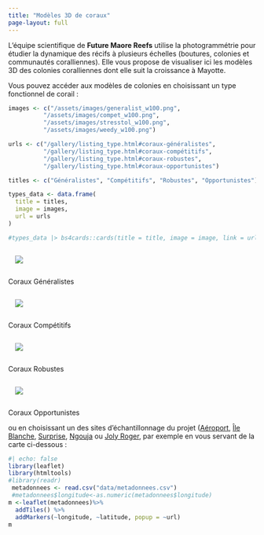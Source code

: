 ```yaml
---
title: "Modèles 3D de coraux"
page-layout: full
---
```


L'équipe scientifique de __Future Maore Reefs__ utilise la photogrammétrie pour étudier la dynamique des récifs à plusieurs échelles (boutures, colonies et communautés coralliennes). Elle vous propose de visualiser ici les modèles 3D des colonies coralliennes dont elle suit la croissance à Mayotte.

Vous pouvez accéder aux modèles de colonies en choisissant un type fonctionnel de corail :

```r

images <- c("/assets/images/generalist_w100.png",
          "/assets/images/compet_w100.png",
          "/assets/images/stresstol_w100.png",
          "/assets/images/weedy_w100.png")

urls <- c("/gallery/listing_type.html#coraux-généralistes",
          "/gallery/listing_type.html#coraux-compétitifs",
          "/gallery/listing_type.html#coraux-robustes",
          "/gallery/listing_type.html#coraux-opportunistes")

titles <- c("Généralistes", "Compétitifs", "Robustes", "Opportunistes")

types_data <- data.frame(
  title = titles,
  image = images,
  url = urls
)

#types_data |> bs4cards::cards(title = title, image = image, link = url, width = "row-cols-4")


```



:::{layout-ncol=4 layout-valign="bottom"}


:::{.card .text-center .border-secondary .mb-3}

<a href="../gallery/listing_type.html#coraux-généralistes">
<img src="../assets/images/generalist_w100.png" class="card-img-top" style="padding: 1em;">
</a>

:::{.card-footer .bg-secondary}
Coraux Généralistes
:::

:::


:::{.card .text-center .border-warning .mb-3}

<a href="../gallery/listing_type.html#coraux-compétitifs">
<img src="../assets/images/compet_w100.png" class="card-img-top" style="padding: 1em;">
</a>

:::{.card-footer .bg-warning}
Coraux Compétitifs
:::

:::


:::{.card .text-center .border-success .mb-3}

<a href="../gallery/listing_type.html#coraux-robustes">
<img src="../assets/images/stresstol_w100.png" class="card-img-top" style="padding: 1em;">
</a>

:::{.card-footer .bg-success}
Coraux Robustes
:::

:::


:::{.card .text-center .border-info .mb-3}

<a href="../gallery/listing_type.html#coraux-opportunistes">
<img src="../assets/images/weedy_w100.png" class="card-img-top" style="padding: 1em;">
</a>

:::{.card-footer .bg-info}
Coraux Opportunistes
:::

:::

:::



ou en choisissant un des sites d'échantillonnage du projet ([Aéroport](listing_site.html#aeroport), [Île Blanche](listing_site.html#ile-blanche), [Surprise](listing_site.html#surprise), [Ngouja](listing_site.html#ngouja) ou [Joly Roger](listing_site.html#joly-roger), par exemple en vous servant de la carte ci-dessous :

```r
#| echo: false
library(leaflet)
library(htmltools)
#library(readr)
 metadonnees <- read.csv("data/metadonnees.csv")
 #metadonnees$longitude<-as.numeric(metadonnees$longitude)
m <-leaflet(metadonnees)%>% 
  addTiles() %>%
  addMarkers(~longitude, ~latitude, popup = ~url)
m
```

```{=html}
<!--
### Site

| Site          | Description | Image | Allez-y!                                         |
|--------------|--------------|--------------|------------------------------|
| Aeroport      | Lorem Ipsum |       | [Aeroport](listing_site.html#aeroport)           |
| Ile Blanche   | Lorem Ipsum |       | [Ile Blanche](listing_site.html#ile-blanche)     |
| Surprise      | Lorem Ipsum |       | [Surprise](listing_site.html#surprise)           |
| Ngouja        | Lorem Ipsum |       | [Ngouja](listing_site.html#ngouja)               |
| Joly Roger    | Lorem Ipsum |       | [Joly Roger](listing_site.html#joly-roger)       |
| Sakouli       | Lorem Ipsum |       | [Sakouli](listing_site.html#sakouli)             |
| Bandrele      | Lorem Ipsum |       | [Bandrele](listing_site.html#bandrele)           |
| Musical Plage | Lorem Ipsum |       | [Musical Plage](listing_site.html#musical-plage) |
-->
```
